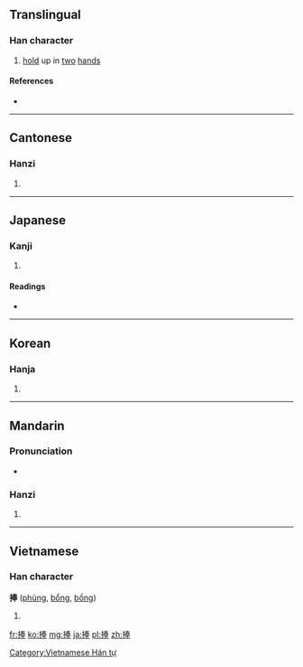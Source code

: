 ==Translingual==

===Han character===
{{Han char|rn=64|rad=手|as=08|sn=11|four=5505<sub>3</sub>|canj=手手大手 (QQKQ)}}

# [[hold]] up in [[two]] [[hand]]s

====References====
* {{Han ref|kx=0434.330|dkj=12189|dj=0784.130|hdz=31890.080|uh=6367|ud=25447|bh=B1B7|bd=45495}}

----

==Cantonese==

===Hanzi===
{{yue-hanzi|jyut=|y=pung2}}

# {{defn|lang=yue|sort=手08}}

----

==Japanese==

===Kanji===
{{ja-kanji|grade=|rs=手08}}

# {{defn|lang=ja|sort=手08}}

====Readings====
* {{ja-readings|on=[[ほう]] (hō)|kun=[[ささげる]] (sasageru)}}

----

==Korean==

===Hanja===
{{ko-hanja|hangeul=봉|eumhun=|rv=bong|mr=pong|y=pong}}

# {{defn|lang=ko|sort=手08}}

----

==Mandarin==

===Pronunciation===
* {{audio|Zh-peng.ogg|Audio}}

===Hanzi===
{{cmn-hanzi|pin=[[pěng]] ([[peng3]])|wg=p'eng<sup>3</sup>}}

# {{defn|lang=cmn|sort=手08}}

----

==Vietnamese==

===Han character===
'''捧''' ([[phủng]], [[bổng]], [[bồng]])

# {{defn|lang=vi}}

[[Category:Vietnamese Hán tự]]

[[fr:捧]]
[[ko:捧]]
[[mg:捧]]
[[ja:捧]]
[[pl:捧]]
[[zh:捧]]